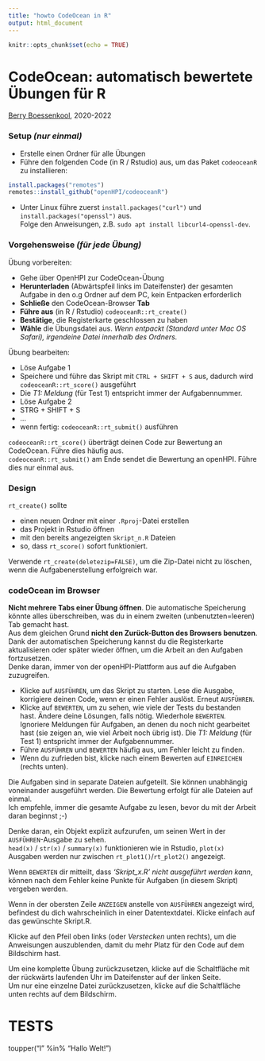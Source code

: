 ```yaml
---
title: "howto CodeOcean in R"
output: html_document
---
```


```r
knitr::opts_chunk$set(echo = TRUE)
```
# CodeOcean: automatisch bewertete Übungen für R

[Berry Boessenkool](mailto:berry.boessenkool@hpi.de), 2020-2022


### **Setup** _(nur einmal)_

- Erstelle einen Ordner für alle Übungen
- Führe den folgenden Code (in R / Rstudio) aus, um das Paket `codeoceanR` zu installieren:

```r
install.packages("remotes")
remotes::install_github("openHPI/codeoceanR")
```

- Unter Linux führe zuerst `install.packages("curl")` und `install.packages("openssl")` aus.  
Folge den Anweisungen, z.B. `sudo apt install libcurl4-openssl-dev`.

### **Vorgehensweise** _(für jede Übung)_

Übung vorbereiten:

- Gehe über OpenHPI zur CodeOcean-Übung
- **Herunterladen** (Abwärtspfeil links im Dateifenster) der gesamten Aufgabe in den o.g Ordner auf dem PC, kein Entpacken erforderlich
- **Schließe** den CodeOcean-Browser **Tab**
- **Führe aus** (in R / Rstudio) `codeoceanR::rt_create()`
- **Bestätige**, die Registerkarte geschlossen zu haben
- **Wähle** die Übungsdatei aus. _Wenn entpackt (Standard unter Mac OS Safari), irgendeine Datei innerhalb des Ordners._

Übung bearbeiten:

- Löse Aufgabe 1
- Speichere und führe das Skript mit `CTRL + SHIFT + S` aus, dadurch wird `codeoceanR::rt_score()` ausgeführt
- Die _T1: Meldung_ (für Test 1) entspricht immer der Aufgabennummer.
- Löse Aufgabe 2
- STRG + SHIFT + S
- ...
- wenn fertig: `codeoceanR::rt_submit()` ausführen

`codeoceanR::rt_score()` überträgt deinen Code zur Bewertung an CodeOcean. Führe dies häufig aus.  
`codeoceanR::rt_submit()` am Ende sendet die Bewertung an openHPI. Führe dies nur einmal aus.  


### Design

`rt_create()` sollte

- einen neuen Ordner mit einer `.Rproj`-Datei erstellen
- das Projekt in Rstudio öffnen
- mit den bereits angezeigten `Skript_n.R` Dateien
- so, dass `rt_score()` sofort funktioniert.

Verwende `rt_create(deletezip=FALSE)`, um die Zip-Datei nicht zu löschen, wenn die Aufgabenerstellung erfolgreich war.  


### codeOcean im Browser

**Nicht mehrere Tabs einer Übung öffnen**. Die automatische Speicherung könnte alles überschreiben, was du in einem zweiten (unbenutzten=leeren) Tab gemacht hast.  
Aus dem gleichen Grund  **nicht den Zurück-Button des Browsers benutzen**.  
Dank der automatischen Speicherung kannst du die Registerkarte aktualisieren oder später wieder öffnen, um die Arbeit an den Aufgaben fortzusetzen.  
Denke daran, immer von der openHPI-Plattform aus auf die Aufgaben zuzugreifen.

- Klicke auf `AUSFÜHREN`, um das Skript zu starten. Lese die Ausgabe, korrigiere deinen Code, wenn er einen Fehler auslöst. Erneut `AUSFÜHREN`.
- Klicke auf `BEWERTEN`, um zu sehen, wie viele der Tests du bestanden hast. Ändere deine Lösungen, falls nötig. Wiederhole `BEWERTEN`.  
Ignoriere Meldungen für Aufgaben, an denen du noch nicht gearbeitet hast (sie zeigen an, wie viel Arbeit noch übrig ist). Die _T1: Meldung_ (für Test 1) entspricht immer der Aufgabennummer.
- Führe `AUSFÜHREN` und `BEWERTEN` häufig aus, um Fehler leicht zu finden.
- Wenn du zufrieden bist, klicke nach einem Bewerten auf `EINREICHEN` (rechts unten).

Die Aufgaben sind in separate Dateien aufgeteilt. Sie können unabhängig voneinander ausgeführt werden. Die Bewertung erfolgt für alle Dateien auf einmal.  
Ich empfehle, immer die gesamte Aufgabe zu lesen, bevor du mit der Arbeit daran beginnst ;-)

Denke daran, ein Objekt explizit aufzurufen, um seinen Wert in der `AUSFÜHREN`-Ausgabe zu sehen.  
`head(x)` / `str(x)` / `summary(x)` funktionieren wie in Rstudio, `plot(x)` Ausgaben werden nur zwischen `rt_plot1()`/`rt_plot2()` angezeigt.

Wenn `BEWERTEN` dir mitteilt, dass *'Skript_x.R' nicht ausgeführt werden kann*, können nach dem Fehler keine Punkte für Aufgaben (in diesem Skript) vergeben werden.

Wenn in der obersten Zeile `ANZEIGEN` anstelle von `AUSFÜHREN` angezeigt wird, befindest du dich wahrscheinlich in einer Datentextdatei. Klicke einfach auf das gewünschte Skript.R.

Klicke auf den Pfeil oben links (oder *Verstecken* unten rechts), um die Anweisungen auszublenden, damit du mehr Platz für den Code auf dem Bildschirm hast.

Um eine komplette Übung zurückzusetzen, klicke auf die Schaltfläche mit der rückwärts laufenden Uhr im Dateifenster auf der linken Seite.  
Um nur eine einzelne Datei zurückzusetzen, klicke auf die Schaltfläche unten rechts auf dem Bildschirm.  



# TESTS

toupper("l" %in% "Hallo Welt!")

